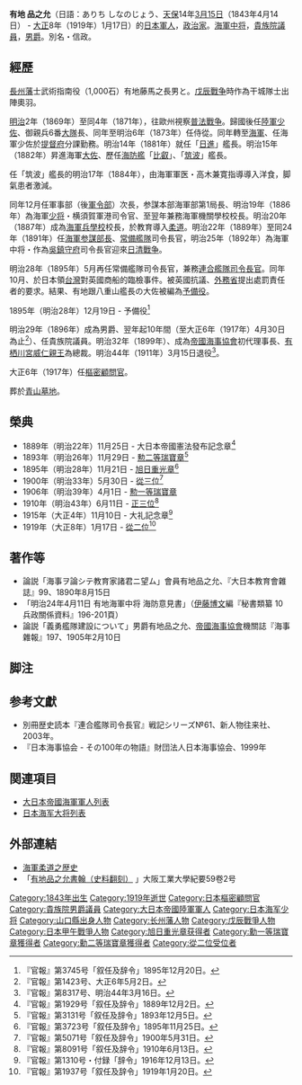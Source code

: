 {{Infobox Military Person
|name       = 有地 品之允
| image         = [[File:Arichi_Shinanojo.jpg|140px]]
| caption       = 有地 品之允
| born          = {{Birth date |1843|4|14}}
| died          = {{Death date and age|1919|1|17|1843|4|14}}
| placeofburial_label = 
| placeofburial = 
| placeofbirth  = {{JPN}} [[長門国|長門国]]
| placeofdeath  = 
| placeofburial_coordinates = <!-- {{coord|LAT|LONG|display=inline,title}} -->
| nickname      = 
| allegiance    = 
| branch        = {{flagicon image|War flag of the Imperial Japanese Army.svg}} [[大日本帝国陸軍|大日本帝国陸軍]]<br />{{flagicon image|Naval Ensign of Japan.svg}} [[大日本帝國海軍|大日本帝國海軍]]
| serviceyears  = 1871 - 1911年
| rank          = [[少佐|陸軍少佐]]<br />[[中将|海軍中将]]
| unit          =
| commands      = 
| battles       = 
| awards        = 
| relations     =
| laterwork     = [[貴族院_(日本)|貴族院議員]]<br/>[[樞密院_(日本)|樞密顧問官]]
}}
'''有地 品之允'''（日語：ありち しなのじょう、[[天保_(日本)|天保]]14年[[三月十五|3月15日]]（1843年4月14日） - [[大正|大正]]8年（1919年）1月17日）的[[日本|日本]][[军人|軍人]]，[[政治人物|政治家]]。[[中將|海軍中将]]，[[貴族院|貴族院議員]]，[[男爵|男爵]]。別名・信政。

== 經歷 ==
[[长州藩|長州藩]]士武術指南役（1,000石）有地藤馬之長男と。[[戊辰戰爭|戊辰戰争]]時作為干城隊士出陣奧羽。

[[明治|明治]]2年（1869年）至同4年（1871年），往歐州視察[[普法戰爭|普法戰争]]。歸國後任[[大日本帝國陸軍|陸軍]][[少校|少佐]]、御親兵6番[[营|大隊]]長、同年至明治6年（1873年）任侍從。同年轉至[[大日本帝國海軍|海軍]]、任海軍少佐於[[镇守府|提督府]]分課勤務。明治14年（1881年）就任「[[日進_(帆船)|日進]]」艦長。明治15年（1882年）昇進海軍[[上校|大佐]]、歷任[[海防舰|海防艦]]「[[比叡_(護衛艦)|比叡]]」、「[[筑波_(護衛艦)|筑波]]」艦長。

任「筑波」艦長的明治17年（1884年），由海軍軍医・高木兼寛指導導入洋食，脚氣患者激減。

同年12月任軍事部（後[[軍令部_(日本海軍)|軍令部]]）次長，参謀本部海軍部第1局長、明治19年（1886年）為海軍[[少将|少将]]・横須賀軍港司令官、至翌年兼務海軍機關學校校長。明治20年（1887年）成為[[海軍兵學校|海軍兵學校]]校長，於教育導入[[柔道|柔道]]。明治22年（1889年）至同24年（1891年）任[[軍令部_(日本海軍)|海軍参謀部長]]、[[常備艦隊|常備艦隊]]司令長官，明治25年（1892年）為海軍中将・作為[[吴镇守府|吳鎮守府]]司令長官迎來[[甲午战争|日清戰争]]。

明治28年（1895年）5月再任常備艦隊司令長官，兼務[[聯合艦隊司令長官|連合艦隊司令長官]]。同年10月、於日本領[[臺灣|台灣]]對英國商船的臨檢事件。被英國抗議、[[日本外務省|外務省]]提出處罰責任者的要求。結果、有地跟八重山艦長の{{tsl|ja|平山藤次郎|平山藤次郎}}大佐被編為[[後備軍事動員|予備役]]。

1895年（明治28年）12月19日 - 予備役<ref>『官報』第3745号「叙任及辞令」1895年12月20日。</ref>

明治29年（1896年）成為男爵、翌年起10年間（至大正6年（1917年）4月30日為止<ref>『官報』第1423号、大正6年5月2日。</ref>）、任貴族院議員。明治32年（1899年）、成為[[日本海事協會|帝國海事協會]]初代理事長、[[有栖川宮威仁親王|有栖川宮威仁親王]]為總裁。明治44年（1911年）3月15日退役<ref>『官報』第8317号、明治44年3月16日。</ref>。

大正6年（1917年）任[[樞密院_(日本)|樞密顧問官]]。

葬於[[青山靈園|青山墓地]]。

== 榮典 ==
* 1889年（明治22年）11月25日 - 大日本帝國憲法發布記念章<ref>『官報』第1929号「叙任及辞令」1889年12月2日。</ref>
* 1893年（明治26年）11月29日 - [[瑞寶章|勲二等瑞寶章]]<ref>『官報』第3131号「叙任及辞令」1893年12月5日。</ref>
* 1895年（明治28年）11月21日 - [[旭日章|旭日重光章]]<ref>『官報』第3723号「叙任及辞令」1895年11月25日。</ref>
* 1900年（明治33年）5月30日 - [[從三位|從三位]]<ref>『官報』第5071号「叙任及辞令」1900年5月31日。</ref>
* 1906年（明治39年）4月1日 - [[瑞寶章|勲一等瑞寶章]]
* 1910年（明治43年）6月11日 - [[正三位|正三位]]<ref>『官報』第8091号「叙任及辞令」1910年6月13日。</ref>
* 1915年（大正4年）11月10日 - 大礼記念章<ref>『官報』第1310号・付録「辞令」1916年12月13日。</ref>
* 1919年（大正8年）1月17日 - [[從二位|從二位]]<ref>『官報』第1937号「叙任及辞令」1919年1月20日。</ref>

== 著作等 ==
* 論説「海事ヲ論シテ教育家諸君ニ望ム」會員有地品之允、『大日本教育會雜誌』99、1890年8月15日
* 「明治24年4月11日 有地海軍中将 海防意見書」（[[伊藤博文|伊藤博文]]編『秘書類纂 10 兵政關係資料』196-201頁）
* 論説「義勇艦隊建設について」男爵有地品之允、[[日本海事協會|帝國海事協會]]機關誌『海事雜報』197、1905年2月10日

== 脚注 ==
{{Reflist}}

== 参考文獻 ==
* 別冊歴史読本『連合艦隊司令長官』戦記シリーズ№61、新人物往来社、2003年。
* 『日本海事協会 - その100年の物語』財団法人日本海事協会、1999年

== 関連項目 ==
* [[大日本帝國海軍軍人列表|大日本帝國海軍軍人列表]]
* [[日本海军大将列表|日本海军大将列表]]

== 外部連結 ==
* [https://web.archive.org/web/20080510215354/http://www5f.biglobe.ne.jp/~jsdf-judo/NavyJUDO.html 海軍柔道之歴史]
* 「[http://www.oit.ac.jp/japanese/toshokan/tosho/kiyou/2188-9007/59-2/05shibasaki.pdf 有地品之允書翰（史料翻刻）] {{Wayback|url=http://www.oit.ac.jp/japanese/toshokan/tosho/kiyou/2188-9007/59-2/05shibasaki.pdf |date=20160304185956 }}」大阪工業大學紀要59卷2号

{{Start box}}
{{S-mil}}
{{Succession box
| title  = [[軍令部_(日本海軍)|軍令部總長]]
| years  = 第3代：1889年5月17日 - 1891年6月17日
| before = {{link-ja|伊藤雋吉|伊藤雋吉}}
| after  = [[井上良馨|井上良馨]]
}}
{{Succession box
| title  = [[聯合艦隊司令長官|聯合艦隊司令長官]]
| years  = 第2代：1895年5月11日 - 1895年11月16日
| before = [[伊東祐亨|伊東祐亨]]
| after  = [[東鄉平八郎|東鄉平八郎]]
}}
{{Succession box
| title  = [[吴镇守府|吴镇守府司令長官]]
| years  = 第3代：1892年12月12日 - 1895年5月12日
| before = [[中牟田倉之助|中牟田倉之助]]
| after  = [[林清康|林清康]]
}}
{{End box}}

{{DEFAULTSORT:Arichi Shinanojō}}
[[Category:1843年出生|Category:1843年出生]]
[[Category:1919年逝世|Category:1919年逝世]]
[[Category:日本樞密顧問官|Category:日本樞密顧問官]]
[[Category:貴族院男爵議員|Category:貴族院男爵議員]]
[[Category:大日本帝國陸軍軍人|Category:大日本帝國陸軍軍人]]
[[Category:日本海军少将|Category:日本海军少将]]
[[Category:山口縣出身人物|Category:山口縣出身人物]]
[[Category:长州藩人物|Category:长州藩人物]]
[[Category:戊辰戰爭人物|Category:戊辰戰爭人物]]
[[Category:日本甲午戰爭人物|Category:日本甲午戰爭人物]]
[[Category:旭日重光章获得者|Category:旭日重光章获得者]]
[[Category:勳一等瑞寶章獲得者|Category:勳一等瑞寶章獲得者]]
[[Category:勳二等瑞寶章獲得者|Category:勳二等瑞寶章獲得者]]
[[Category:從二位受位者|Category:從二位受位者]]
